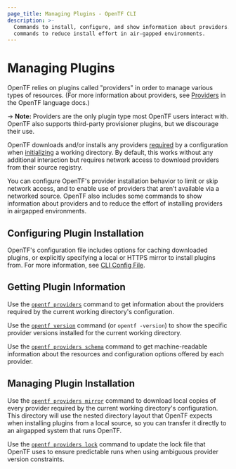 ```yaml
---
page_title: Managing Plugins - OpenTF CLI
description: >-
  Commands to install, configure, and show information about providers. Also
  commands to reduce install effort in air-gapped environments.
---
```


# Managing Plugins

OpenTF relies on plugins called "providers" in order to manage various types
of resources. (For more information about providers, see
[Providers](/docs/language/providers) in the OpenTF
language docs.)

-> **Note:** Providers are the only plugin type most OpenTF users interact with. OpenTF also supports third-party provisioner plugins, but
we discourage their use.

OpenTF downloads and/or installs any providers
[required](/docs/language/providers/requirements) by a configuration
when [initializing](/docs/cli/init) a working directory. By default,
this works without any additional interaction but requires network access to
download providers from their source registry.

You can configure OpenTF's provider installation behavior to limit or skip
network access, and to enable use of providers that aren't available via a
networked source. OpenTF also includes some commands to show information
about providers and to reduce the effort of installing providers in airgapped
environments.

## Configuring Plugin Installation

OpenTF's configuration file includes options for caching downloaded plugins,
or explicitly specifying a local or HTTPS mirror to install plugins from. For
more information, see [CLI Config File](/docs/cli/config/config-file).

## Getting Plugin Information

Use the [`opentf providers`](/docs/cli/commands/providers) command to get information
about the providers required by the current working directory's configuration.

Use the [`opentf version`](/docs/cli/commands/version) command (or
`opentf -version`) to show the specific provider versions installed for the
current working directory.

Use the [`opentf providers schema`](/docs/cli/commands/providers/schema) command to
get machine-readable information about the resources and configuration options
offered by each provider.

## Managing Plugin Installation

Use the [`opentf providers mirror`](/docs/cli/commands/providers/mirror) command to
download local copies of every provider required by the current working
directory's configuration. This directory will use the nested directory layout
that OpenTF expects when installing plugins from a local source, so you can
transfer it directly to an airgapped system that runs OpenTF.

Use the [`opentf providers lock`](/docs/cli/commands/providers/lock) command
to update the lock file that OpenTF uses to ensure predictable runs when
using ambiguous provider version constraints.
